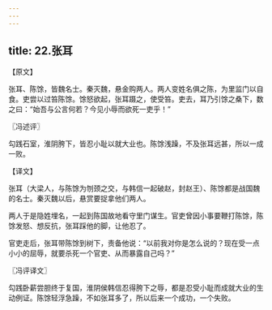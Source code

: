 ```yaml
---
---
---
```

title: 22.张耳
---



【原文】

张耳、陈馀，皆魏名士。秦灭魏，悬金购两人。两人变姓名俱之陈，为里监门以自食。吏尝以过笞陈馀。馀怒欲起，张耳蹑之，使受笞。吏去，耳乃引馀之桑下，数之曰：“始吾与公言何若？今见小辱而欲死一吏乎！”

〖冯述评〗

勾践石室，淮阴胯下，皆忍小耻以就大业也。陈馀浅躁，不及张耳远甚，所以一成一败。

【译文】

张耳（大梁人，与陈馀为刎颈之交，与韩信一起破赵，封赵王）、陈馀都是战国魏的名士。秦灭魏以后，悬赏要捉拿他们两人。

两人于是隐姓埋名，一起到陈国故地看守里门谋生。官吏曾因小事要鞭打陈馀，陈馀发怒、想反抗，张耳踩他的脚，让他忍了。

官吏走后，张耳带陈馀到树下，责备他说：“以前我对你是怎么说的？现在受一点小小的屈辱，就要杀死一个官吏、从而暴露自己吗？”

〖冯评译文〗

勾践卧薪尝胆终于复国，淮阴侯韩信忍得胯下之辱，都是忍受小耻而成就大业的生动例证。陈馀轻浮急躁，不如张耳多了，所以后来一个成功，一个失败。